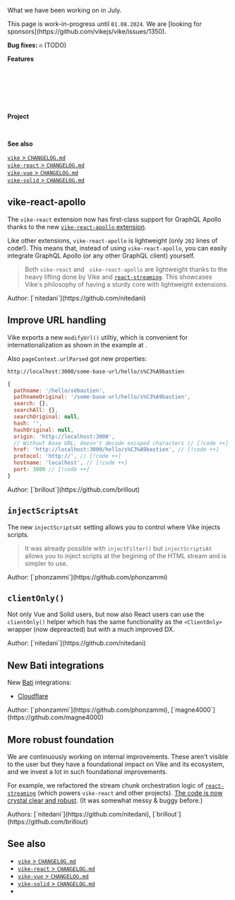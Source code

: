 
What we have been working on in July.

<Construction>
 This page is work-in-progress until <code>01.08.2024</code>.
</Construction>

<Contribution>
  We are [looking for sponsors](https://github.com/vikejs/vike/issues/1350).
</Contribution>

**Bug fixes:** `n` (TODO)

**Features**

<Link href="#vike-react-apollo" /><br/>
<Link href="#improve-url-handling" /><br/>
<Link href="#injectscriptsat" /><br/>
<Link href="#clientonly" /><br/>
<Link href="#new-bati-integrations" /><br/>

**Project**

<Link href="#more-robust-foundation" /><br/>

**See also**

[`vike` > `CHANGELOG.md`](https://github.com/vikejs/vike/blob/main/CHANGELOG.md)  
[`vike-react` > `CHANGELOG.md`](https://github.com/vikejs/vike-react/blob/main/packages/vike-react/CHANGELOG.md)  
[`vike-vue` > `CHANGELOG.md`](https://github.com/vikejs/vike-vue/blob/main/packages/vike-vue/CHANGELOG.md)  
[`vike-solid` > `CHANGELOG.md`](https://github.com/vikejs/vike-solid/blob/main/CHANGELOG.md)  
<Link href="/releases" />  


## vike-react-apollo

The <Link href="/vike-react">`vike-react` extension</Link> now has first-class support for GraphQL Apollo thanks to the new [`vike-react-apollo` extension](https://github.com/vikejs/vike-react/tree/main/packages/vike-react-apollo#readme).

Like other extensions, `vike-react-apollo` is lightweight (only `202` lines of code!). This means that, instead of using `vike-react-apollo`, you can easily integrate GraphQL Apollo (or any other GraphQL client) yourself.

> Both `vike-react` and ` vike-react-apollo` are lightweight thanks to the heavy lifting done by Vike and [`react-streaming`](https://github.com/brillout/react-streaming). This showcases <Link href="/why">Vike's philosophy of having a sturdy core with lightweight extensions</Link>.

<Contribution>
  Author: [`nitedani`](https://github.com/nitedani)
</Contribution>


## Improve URL handling

Vike exports a new <Link href="/modifyUrl">`modifyUrl()` utiltiy</Link>, which is convenient for internationalization as shown in the example at <Link href="/i18n" />.

Also `pageContext.urlParsed` got new properties:

```
http://localhost:3000/some-base-url/hello/s%C3%A9bastien
```
```js
{
  pathname: '/hello/sébastien',
  pathnameOriginal: '/some-base-url/hello/s%C3%A9bastien',
  search: {},
  searchAll: {},
  searchOriginal: null,
  hash: '',
  hashOriginal: null,
  origin: 'http://localhost:3000',
  // Without Base URL, doesn't decode escaped characters // [!code ++]
  href: 'http://localhost:3000/hello/s%C3%A9bastien', // [!code ++]
  protocol: 'http://', // [!code ++]
  hostname: 'localhost', // [!code ++]
  port: 3000 // [!code ++]
}
```

<Contribution>
  Author: [`brillout`](https://github.com/brillout)
</Contribution>


## `injectScriptsAt`

The <Link href="/injectScriptsAt">new `injectScriptsAt` setting</Link> allows you to control where Vike injects scripts.

> It was already possible with <Link href="/injectFilter">`injectFilter()`</Link> but `injectScriptsAt` allows you to inject scripts at the begining of the <Link href="/streaming">HTML stream</Link> and is simpler to use.

<Contribution>
  Author: [`phonzammi`](https://github.com/phonzammi)
</Contribution>


## `clientOnly()`

Not only Vue and Solid users, but now also React users can use the <Link href="/clientOnly">`clientOnly()` helper</Link> which has the same functionality as the `<ClientOnly>` wrapper (now depreacted) but with a much improved DX.

<Contribution>
  Author: [`nitedani`](https://github.com/nitedani)
</Contribution>


## New Bati integrations

New [Bati](https://batijs.dev) integrations:
 - [Cloudflare](https://pages.cloudflare.com)

<Contribution>
  Author: [`phonzammi`](https://github.com/phonzammi), [`magne4000`](https://github.com/magne4000)
</Contribution>


## More robust foundation

We are continuously working on internal improvements. These aren't visible to the user but they have a foundational impact on Vike and its ecosystem, and we invest a lot in such foundational improvements.

For example, we refactored the stream chunk orchestration logic of [`react-streaming`](https://github.com/brillout/react-streaming) (which powers `vike-react` and other projects). [The code is now crystal clear and robust](https://github.com/brillout/react-streaming/commit/c052e72f33254fd6deb474cd784fa4cee07b6e92#diff-52301d8ceb8d9165f156883711407609a842701365fc32f512083f81c7c02dc4). (It was somewhat messy & buggy before.)

<Contribution>
  Authors: [`nitedani`](https://github.com/nitedani), [`brillout`](https://github.com/brillout)
</Contribution>


## See also

- [`vike` > `CHANGELOG.md`](https://github.com/vikejs/vike/blob/main/CHANGELOG.md)
- [`vike-react` > `CHANGELOG.md`](https://github.com/vikejs/vike-react/blob/main/packages/vike-react/CHANGELOG.md)
- [`vike-vue` > `CHANGELOG.md`](https://github.com/vikejs/vike-vue/blob/main/packages/vike-vue/CHANGELOG.md)
- [`vike-solid` > `CHANGELOG.md`](https://github.com/vikejs/vike-solid/blob/main/CHANGELOG.md)
- <Link href="/releases" />
